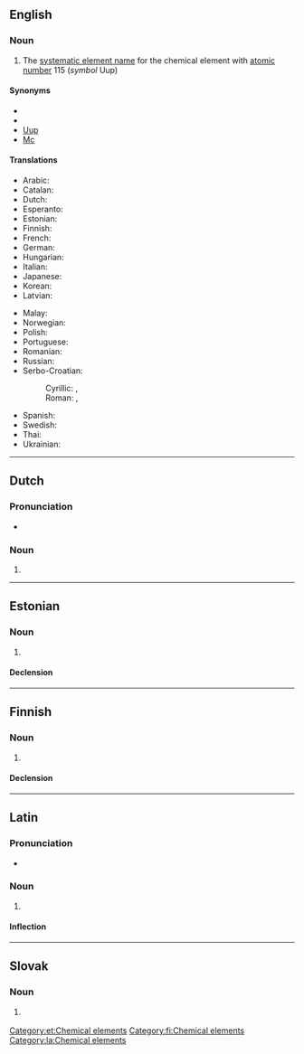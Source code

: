 {{also|Ununpentium}}
==English==
{{elements|Uup|ununquadium|Uuq|ununhexium|Uuh}}

===Noun===
{{en-noun|-}}
{{wikipedia}}

# The [[systematic element name]] for the chemical element with [[atomic number]] 115 (''symbol'' Uup)

====Synonyms====
* {{l|en|eka-bismuth}}
* {{l|en|moscovium}}
* [[Uup]]
* [[Mc]]

====Translations====
{{trans-top|chemical element}}
* Arabic: {{t|ar|أُنُون بِينْتِيُوم|tr=ʾunun bintiyum|m}}
* Catalan: {{t+|ca|ununpenti|m}}
* Dutch: {{t+|nl|ununpentium|n}}
* Esperanto: {{t+|eo|ununpentio}}
* Estonian: {{t|et|ununpentium}}
* Finnish: {{t+|fi|ununpentium}}
* French: {{t+|fr|ununpentium|m}}
* German: {{t+|de|Ununpentium|n}}
* Hungarian: {{t+|hu|ununpentium}}
* Italian: {{t+|it|ununpentio|m}}
* Japanese: {{t|ja|ウンウンペンチウム|tr=ununpenchiumu}}
* Korean: {{t|ko|우눈펜튬|tr=ununpentyum}}
* Latvian: {{t|lv|ununpentijs|m}}
{{trans-mid}}
* Malay: {{t|ms|ununpentium}}
* Norwegian: {{t|no|ununpentium}}
* Polish: {{t+|pl|ununpentium|m}}
* Portuguese: {{t+|pt|ununpêntio|m}}
* Romanian: {{t+|ro|ununpentiu|n}}
* Russian: {{t+|ru|унунпе́нтий|m}}
* Serbo-Croatian:
*: Cyrillic: {{t|sh|унунпентиј|m}}, {{t|sh|унунпентијум|m}}
*: Roman: {{t|sh|ununpentij|m}}, {{t|sh|ununpentijum|m}}
* Spanish: {{t+|es|ununpentio|m}}
* Swedish: {{t+|sv|ununpentium}}
* Thai: {{t|th|อูนอูนเพนเทียม|tr=ūnūnpentiam}}
* Ukrainian: {{t|uk|унунпентій|tr=ununpéntij|m}}
{{trans-bottom}}

----

==Dutch==
{{wikipedia|lang=nl}}
{{elements|Uup|ununquadium|Uuq|ununhexium|Uuh|lang=nl}}

===Pronunciation===
* {{audio|Nl-ununpentium.ogg|Audio|lang=nl}}

===Noun===
{{nl-noun|n|-|-}}

# {{l|en|ununpentium}}

----

==Estonian==

===Noun===
{{et-noun|ununpentiumi|ununpentiumi|par2=ununpentiumit}}

# {{l|en|ununpentium}}

====Declension====
{{et-decl-seminar|ununpentium}}
{{et-decl-õpik|n=sg|ununpentium|i}}

[[Category:et:Chemical elements]]

----

==Finnish==
{{wikipedia|lang=fi}}

===Noun===
{{fi-noun}}

# {{l|en|ununpentium}}

====Declension====
{{fi-decl-risti|n=sg|ununpentium|||a|i=0}}

[[Category:fi:Chemical elements]]

----

==Latin==
{{wikipedia|lang=la}}

===Pronunciation===
* {{la-IPA|ūnūnpentium}}

===Noun===
{{la-noun|ūnūnpentium|ūnūnpentiī|n|second}}

# {{l|en|ununpentium}}

====Inflection====
{{la-decl-2nd-N|ūnūnpenti}}

[[Category:la:Chemical elements]]

----

==Slovak==
{{elements|Uup|flerovium|Fl|livermorium|Lv|lang=sk}}

===Noun===
{{sk-noun|g=n|gen=ununpentia|decl=mesto}}

# {{l|en|ununpentium}} {{gloss|element}}